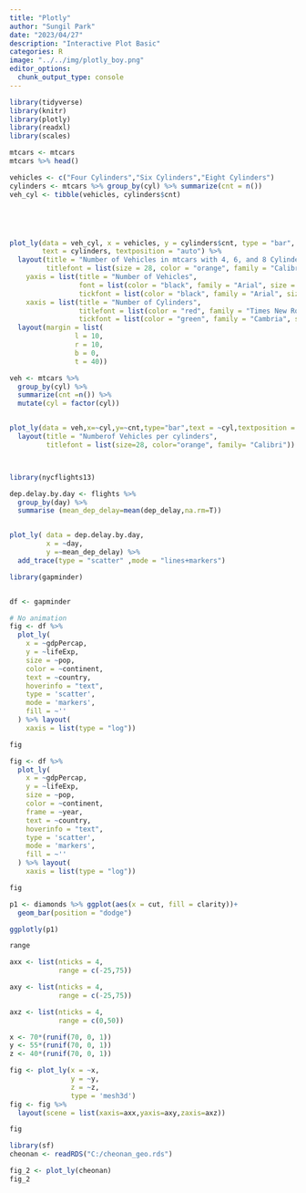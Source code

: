 ```yaml
---
title: "Plotly"
author: "Sungil Park"
date: "2023/04/27"
description: "Interactive Plot Basic"
categories: R
image: "../../img/plotly_boy.png"
editor_options: 
  chunk_output_type: console
---
```


```r
library(tidyverse)
library(knitr)
library(plotly)
library(readxl)
library(scales)
```

```r
mtcars <- mtcars
mtcars %>% head()
```

```r

vehicles <- c("Four Cylinders","Six Cylinders","Eight Cylinders")
cylinders <- mtcars %>% group_by(cyl) %>% summarize(cnt = n())
veh_cyl <- tibble(vehicles, cylinders$cnt)





plot_ly(data = veh_cyl, x = vehicles, y = cylinders$cnt, type = "bar",
        text = cylinders, textposition = "auto") %>% 
  layout(title = "Number of Vehicles in mtcars with 4, 6, and 8 Cylinders",
         titlefont = list(size = 28, color = "orange", family = "Calibri"),
    yaxis = list(title = "Number of Vehicles",
                 font = list(color = "black", family = "Arial", size = 26),
                 tickfont = list(color = "black", family = "Arial", size = 20)),
    xaxis = list(title = "Number of Cylinders",
                 titlefont = list(color = "red", family = "Times New Roman", size = 22),
                 tickfont = list(color = "green", family = "Cambria", size = 18)))%>% 
  layout(margin = list( 
                l = 10,
                r = 10,
                b = 0,
                t = 40))
```

```r
veh <- mtcars %>% 
  group_by(cyl) %>% 
  summarize(cnt =n()) %>% 
  mutate(cyl = factor(cyl))


plot_ly(data = veh,x=~cyl,y=~cnt,type="bar",text = ~cyl,textposition = "auto") %>% 
  layout(title = "Numberof Vehicles per cylinders", 
         titlefont = list(size=28, color="orange", family= "Calibri"))




```

```r
library(nycflights13)

dep.delay.by.day <- flights %>% 
  group_by(day) %>%
  summarise (mean_dep_delay=mean(dep_delay,na.rm=T))


plot_ly( data = dep.delay.by.day, 
         x = ~day, 
         y =~mean_dep_delay) %>% 
  add_trace(type = "scatter" ,mode = "lines+markers")
```

```r
library(gapminder)


df <- gapminder 

# No animation
fig <- df %>%
  plot_ly(
    x = ~gdpPercap, 
    y = ~lifeExp, 
    size = ~pop, 
    color = ~continent, 
    text = ~country, 
    hoverinfo = "text",
    type = 'scatter',
    mode = 'markers',
    fill = ~''
  ) %>% layout(
    xaxis = list(type = "log"))

fig
```

```r
fig <- df %>%
  plot_ly(
    x = ~gdpPercap, 
    y = ~lifeExp, 
    size = ~pop, 
    color = ~continent, 
    frame = ~year, 
    text = ~country, 
    hoverinfo = "text",
    type = 'scatter',
    mode = 'markers',
    fill = ~''
  ) %>% layout(
    xaxis = list(type = "log"))

fig
```

```r
p1 <- diamonds %>% ggplot(aes(x = cut, fill = clarity))+
  geom_bar(position = "dodge")

ggplotly(p1)
```

```r
range
```

```r
axx <- list(nticks = 4,
            range = c(-25,75))

axy <- list(nticks = 4,
            range = c(-25,75))

axz <- list(nticks = 4,
            range = c(0,50))

x <- 70*(runif(70, 0, 1))
y <- 55*(runif(70, 0, 1))
z <- 40*(runif(70, 0, 1))

fig <- plot_ly(x = ~x, 
               y = ~y, 
               z = ~z, 
               type = 'mesh3d') 
fig <- fig %>% 
  layout(scene = list(xaxis=axx,yaxis=axy,zaxis=axz))

fig

```

```r
library(sf)
cheonan <- readRDS("C:/cheonan_geo.rds")

fig_2 <- plot_ly(cheonan)
fig_2
```
